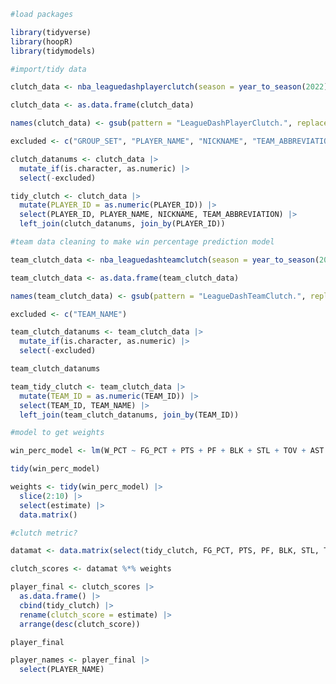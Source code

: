 

```r

#load packages

library(tidyverse)
library(hoopR)  
library(tidymodels)

```



```r

#import/tidy data

clutch_data <- nba_leaguedashplayerclutch(season = year_to_season(2022))

clutch_data <- as.data.frame(clutch_data)

names(clutch_data) <- gsub(pattern = "LeagueDashPlayerClutch.", replacement = "", x = names(clutch_data))

excluded <- c("GROUP_SET", "PLAYER_NAME", "NICKNAME", "TEAM_ABBREVIATION")

clutch_datanums <- clutch_data |> 
  mutate_if(is.character, as.numeric) |> 
  select(-excluded)

tidy_clutch <- clutch_data |>
  mutate(PLAYER_ID = as.numeric(PLAYER_ID)) |>
  select(PLAYER_ID, PLAYER_NAME, NICKNAME, TEAM_ABBREVIATION) |>
  left_join(clutch_datanums, join_by(PLAYER_ID))

```

```r

#team data cleaning to make win percentage prediction model

team_clutch_data <- nba_leaguedashteamclutch(season = year_to_season(2022))

team_clutch_data <- as.data.frame(team_clutch_data)

names(team_clutch_data) <- gsub(pattern = "LeagueDashTeamClutch.", replacement = "", x = names(team_clutch_data))

excluded <- c("TEAM_NAME")

team_clutch_datanums <- team_clutch_data |>
  mutate_if(is.character, as.numeric) |>
  select(-excluded)

team_clutch_datanums

team_tidy_clutch <- team_clutch_data |>
  mutate(TEAM_ID = as.numeric(TEAM_ID)) |>
  select(TEAM_ID, TEAM_NAME) |>
  left_join(team_clutch_datanums, join_by(TEAM_ID))

```

```r

#model to get weights

win_perc_model <- lm(W_PCT ~ FG_PCT + PTS + PF + BLK + STL + TOV + AST + DREB + OREB, data = tidy_clutch)

tidy(win_perc_model)

weights <- tidy(win_perc_model) |> 
  slice(2:10) |> 
  select(estimate) |> 
  data.matrix()

```

```r
#clutch metric?

datamat <- data.matrix(select(tidy_clutch, FG_PCT, PTS, PF, BLK, STL, TOV, AST, DREB, OREB))

clutch_scores <- datamat %*% weights

player_final <- clutch_scores |>
  as.data.frame() |> 
  cbind(tidy_clutch) |> 
  rename(clutch_score = estimate) |> 
  arrange(desc(clutch_score))

player_final

```

```r

player_names <- player_final |> 
  select(PLAYER_NAME)
```


